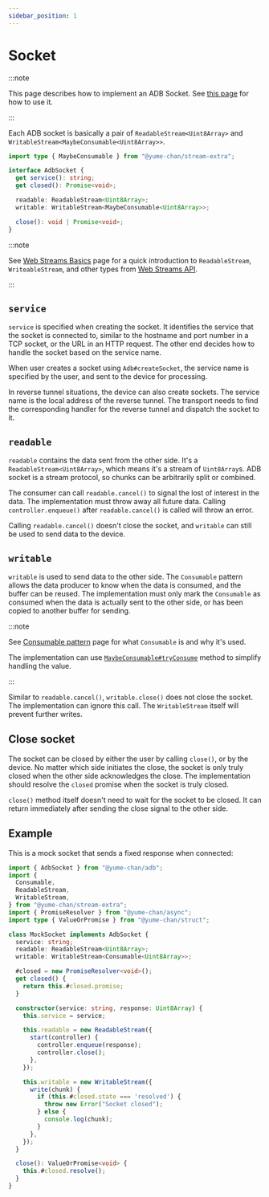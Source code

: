 ```yaml
---
sidebar_position: 1
---
```


# Socket

:::note

This page describes how to implement an ADB Socket. See [this page](../../api/socket.mdx) for how to use it.

:::

Each ADB socket is basically a pair of `ReadableStream<Uint8Array>` and `WritableStream<MaybeConsumable<Uint8Array>>`.

```ts
import type { MaybeConsumable } from "@yume-chan/stream-extra";

interface AdbSocket {
  get service(): string;
  get closed(): Promise<void>;

  readable: ReadableStream<Uint8Array>;
  writable: WritableStream<MaybeConsumable<Uint8Array>>;

  close(): void | Promise<void>;
}
```

:::note

See [Web Streams Basics](../web-stream.mdx) page for a quick introduction to `ReadableStream`, `WriteableStream`, and other types from [Web Streams API](https://developer.mozilla.org/en-US/docs/Web/API/Streams_API).

:::

## `service`

`service` is specified when creating the socket. It identifies the service that the socket is connected to, similar to the hostname and port number in a TCP socket, or the URL in an HTTP request. The other end decides how to handle the socket based on the service name.

When user creates a socket using `Adb#createSocket`, the service name is specified by the user, and sent to the device for processing.

In reverse tunnel situations, the device can also create sockets. The service name is the local address of the reverse tunnel. The transport needs to find the corresponding handler for the reverse tunnel and dispatch the socket to it.

## `readable`

`readable` contains the data sent from the other side. It's a `ReadableStream<Uint8Array>`, which means it's a stream of `Uint8Array`s. ADB socket is a stream protocol, so chunks can be arbitrarily split or combined.

The consumer can call `readable.cancel()` to signal the lost of interest in the data. The implementation must throw away all future data. Calling `controller.enqueue()` after `readable.cancel()` is called will throw an error.

Calling `readable.cancel()` doesn't close the socket, and `writable` can still be used to send data to the device.

## `writable`

`writable` is used to send data to the other side. The `Consumable` pattern allows the data producer to know when the data is consumed, and the buffer can be reused. The implementation must only mark the `Consumable` as consumed when the data is actually sent to the other side, or has been copied to another buffer for sending.

:::note

See [Consumable pattern](../consumable.mdx) page for what `Consumable` is and why it's used.

The implementation can use [`MaybeConsumable#tryConsume`](../consumable.mdx#tryconsume-1) method to simplify handling the value.

:::

Similar to `readable.cancel()`, `writable.close()` does not close the socket. The implementation can ignore this call. The `WritableStream` itself will prevent further writes.

## Close socket

The socket can be closed by either the user by calling `close()`, or by the device. No matter which side initiates the close, the socket is only truly closed when the other side acknowledges the close. The implementation should resolve the `closed` promise when the socket is truly closed.

`close()` method itself doesn't need to wait for the socket to be closed. It can return immediately after sending the close signal to the other side.

## Example

This is a mock socket that sends a fixed response when connected:

```ts transpile
import { AdbSocket } from "@yume-chan/adb";
import {
  Consumable,
  ReadableStream,
  WritableStream,
} from "@yume-chan/stream-extra";
import { PromiseResolver } from "@yume-chan/async";
import type { ValueOrPromise } from "@yume-chan/struct";

class MockSocket implements AdbSocket {
  service: string;
  readable: ReadableStream<Uint8Array>;
  writable: WritableStream<Consumable<Uint8Array>>;

  #closed = new PromiseResolver<void>();
  get closed() {
    return this.#closed.promise;
  }

  constructor(service: string, response: Uint8Array) {
    this.service = service;

    this.readable = new ReadableStream({
      start(controller) {
        controller.enqueue(response);
        controller.close();
      },
    });

    this.writable = new WritableStream({
      write(chunk) {
        if (this.#closed.state === 'resolved') {
          throw new Error("Socket closed");
        } else {
          console.log(chunk);
        }
      },
    });
  }

  close(): ValueOrPromise<void> {
    this.#closed.resolve();
  }
}
```
